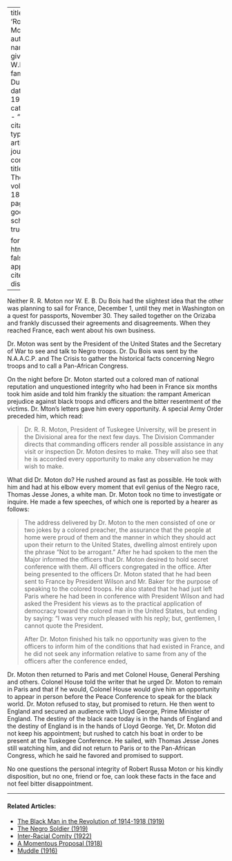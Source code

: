 
---
title: 'Robert R. Moton'
author:
  - name:
      given: W.E.B.
      family: Du Bois
date: May 1919
categories: 
  - ""
citation: 
  type: article-journal
  container-title: The Crisis
  volume: 18
  issue: 1
  page: 9
google-scholar: true

format:
  html:
    toc: false
    appendix-cite-as: display
---


Neither R. R. Moton nor W. E. B. Du Bois had the slightest idea that the other was planning to sail for France, December 1, until they met in Washington on a quest for passports, November 30. They sailed together on the Orizaba and frankly discussed their agreements and disagreements. When they reached France, each went about his own business. 

Dr. Moton was sent by the President of the United States and the Secretary of War to see and talk to Negro troops. Dr. Du Bois was sent by the N.A.A.C.P. and <span class="small-caps">The Crisis</span> to gather the historical facts concerning Negro troops and to call a Pan-African Congress. 

On the night before Dr. Moton started out a colored man of national reputation and unquestioned integrity who had been in France six months took him aside and told him frankly the situation: the rampant American prejudice against black troops and officers and the bitter resentment of the victims. Dr. Mton's letters gave him every opportunity. A special Army Order preceded him, which read: 

> Dr. R. R. Moton, President of Tuskegee University, will be present in the Divisional area for the next few days. The Division Commander directs that commanding officers render all possible assistance in any visit or inspection Dr. Moton desires to make. They will also see that he is accorded every opportunity to make any observation he may wish to make. 

What did Dr. Moton do? He rushed around as fast as possible. He took with him and had at his elbow every moment that evil genius of the Negro race, Thomas Jesse Jones, a white man. Dr. Moton took no time to investigate or inquire. He made a few speeches, of which one is reported by a hearer as follows: 

> The address delivered by Dr. Moton to the men consisted of one or two jokes by a colored preacher, the assurance that the people at home were proud of them and the manner in which they should act upon their return to the United States, dwelling almost entirely upon the phrase "Not to be arrogant." After he had spoken to the men the Major informed the officers that Dr. Moton desired to hold secret conference with them.  All officers congregated in the office. After being presented to the officers Dr. Moton stated that he had been sent to France by President Wilson and Mr. Baker for the purpose of speaking to the colored troops. He also stated that he had just left Paris where he had been in conference with President Wilson and had asked the President his views as to the practical application of democracy toward the colored man in the United States, but ending by saying: "I was very much pleased with his reply; but, gentlemen, I cannot quote the President.    <p> After Dr. Moton finished his talk no opportunity was given to the officers to inform him of the conditions that had existed in France, and he did not seek any information relative to same from any of the officers after the conference ended, 

Dr. Moton then returned to Paris and met Colonel House, General Pershing and others. Colonel House told the writer that he urged Dr. Moton to remain in Paris and that if he would, Colonel House would give him an opportunity to appear in person before the Peace Conference to speak for the black world. Dr. Moton refused to stay, but promised to return. He then went to England and secured an audience with Lloyd George, Prime Minister of England. The destiny of the black race today is in the hands of England and the destiny of England is in the hands of Lloyd George. Yet, Dr. Moton did not keep his appointment; but rushed to catch his boat in order to be present at the Tuskegee Conference. He sailed, with Thomas Jesse Jones still watching him, and did not return to Paris or to the Pan-African Congress, which he said he favored and promised to support. 

No one questions the personal integrity of Robert Russa Moton or his kindly disposition, but no one, friend or foe, can look these facts in the face and not feel bitter disappointment.

<!-- Similar articles start here -->
<div  class="clear-wrap"></div>
<hr>
#### Related Articles:

* [The Black Man in the Revolution of 1914-1918 (1919)](/Volumes/17/05/the_black_man_in_the_revolution_of_1914_1918.html)
* [The Negro Soldier (1919)](/Volumes/19/02/negro_soldier.html)
* [Inter-Racial Comity (1922)](/Volumes/22/01/inter-racial_comity.html)
* [A Momentous Proposal (1918)](/Volumes/16/05/momentous_proposal.html)
* [Muddle (1916)](/Volumes/13/02/muddle.html)

<!-- Similar articles end here -->